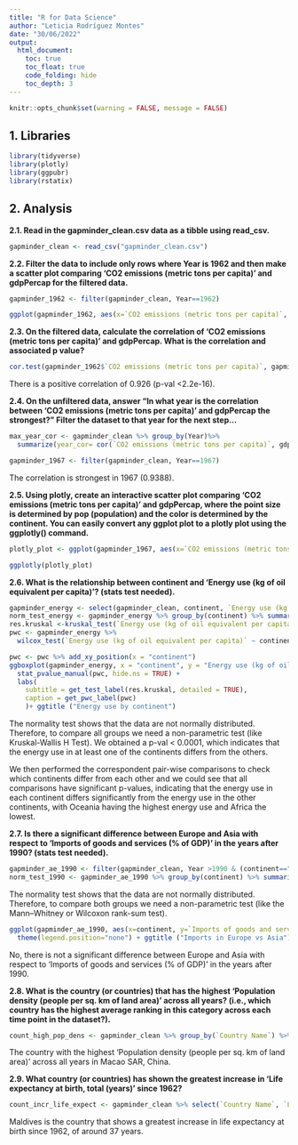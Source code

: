 ```yaml
---
title: "R for Data Science"
author: "Leticia Rodríguez Montes"
date: "30/06/2022"
output: 
  html_document: 
    toc: true
    toc_float: true
    code_folding: hide
    toc_depth: 3
---
```

```r
knitr::opts_chunk$set(warning = FALSE, message = FALSE) 
```

## 1. Libraries

```r
library(tidyverse)
library(plotly)
library(ggpubr)
library(rstatix)
```

## 2. Analysis

**2.1. Read in the gapminder_clean.csv data as a tibble using read_csv.**

```r
gapminder_clean <- read_csv("gapminder_clean.csv")
```

**2.2. Filter the data to include only rows where Year is 1962 and then make a scatter plot comparing 'CO2 emissions (metric tons per capita)' and gdpPercap for the filtered data.**

```r
gapminder_1962 <- filter(gapminder_clean, Year==1962)

ggplot(gapminder_1962, aes(x=`CO2 emissions (metric tons per capita)`, y=gdpPercap)) + geom_point() + ggtitle ("Scatter plot")
```

**2.3. On the filtered data, calculate the correlation of 'CO2 emissions (metric tons per capita)' and gdpPercap. What is the correlation and associated p value?**

```r
cor.test(gapminder_1962$`CO2 emissions (metric tons per capita)`, gapminder_1962$gdpPercap)
```

There is a positive  correlation of 0.926 (p-val <2.2e-16).

**2.4. On the unfiltered data, answer "In what year is the correlation between 'CO2 emissions (metric tons per capita)' and gdpPercap the strongest?" Filter the dataset to that year for the next step...**

```r
max_year_cor <- gapminder_clean %>% group_by(Year)%>% 
  summarize(year_cor= cor(`CO2 emissions (metric tons per capita)`, gdpPercap,  use="complete.obs"))  %>% top_n(n=1, wt=year_cor) %>% print()

gapminder_1967 <- filter(gapminder_clean, Year==1967)
```

The correlation is strongest in 1967 (0.9388).

**2.5. Using plotly, create an interactive scatter plot comparing 'CO2 emissions (metric tons per capita)' and gdpPercap, where the point size is determined by pop (population) and the color is determined by the continent. You can easily convert any ggplot plot to a plotly plot using the ggplotly() command.**

```r
plotly_plot <- ggplot(gapminder_1967, aes(x=`CO2 emissions (metric tons per capita)`, y=gdpPercap, size=pop, color=continent)) + geom_point() + ggtitle("Plotly scatter plot")

ggplotly(plotly_plot)
```

**2.6. What is the relationship between continent and 'Energy use (kg of oil equivalent per capita)'? (stats test needed).**

```r
gapminder_energy <- select(gapminder_clean, continent, `Energy use (kg of oil equivalent per capita)`) %>% filter(complete.cases(.))
norm_test_energy <- gapminder_energy %>% group_by(continent) %>% summarize(shap_test_p_val= shapiro.test(`Energy use (kg of oil equivalent per capita)`)$p.value)
res.kruskal <-kruskal_test(`Energy use (kg of oil equivalent per capita)` ~ continent, data = gapminder_energy)
pwc <- gapminder_energy %>% 
  wilcox_test(`Energy use (kg of oil equivalent per capita)` ~ continent, p.adjust.method = "bonferroni")

pwc <- pwc %>% add_xy_position(x = "continent")
ggboxplot(gapminder_energy, x = "continent", y = "Energy use (kg of oil equivalent per capita)") +
  stat_pvalue_manual(pwc, hide.ns = TRUE) +
  labs(
    subtitle = get_test_label(res.kruskal, detailed = TRUE),
    caption = get_pwc_label(pwc)
    )+ ggtitle ("Energy use by continent")
```

The normality test shows that the data are not normally distributed. Therefore, to compare all groups we need a non-parametric test (like Kruskal-Wallis H Test). We obtained a p-val < 0.0001, which indicates that the energy use in at least one of the continents differs from the others. 

We then performed the correspondent pair-wise comparisons to check which continents differ from each other and we could see that all comparisons have significant p-values, indicating that the energy use in each continent differs significantly from the energy use in the other continents, with Oceania having the highest energy use and Africa the lowest.

**2.7. Is there a significant difference between Europe and Asia with respect to 'Imports of goods and services (% of GDP)' in the years after 1990? (stats test needed).**

```r
gapminder_ae_1990 <- filter(gapminder_clean, Year >1990 & (continent=="Europe" | continent =="Asia"))
norm_test_1990 <- gapminder_ae_1990 %>% group_by(continent) %>% summarize(shap_test_p_val= shapiro.test(`Imports of goods and services (% of GDP)`)$p.value) %>% print()
```

The normality test shows that the data are not normally distributed. Therefore, to compare both groups we need a non-parametric test (like the Mann–Whitney or Wilcoxon rank-sum test).

```r
ggplot(gapminder_ae_1990, aes(x=continent, y=`Imports of goods and services (% of GDP)`, fill=continent)) + geom_violin() + stat_compare_means(method = "wilcox.test", label.x = 1.4, label.y = 200)+
  theme(legend.position="none") + ggtitle ("Imports in Europe vs Asia")
```

No, there is not a significant difference between Europe and Asia with respect to 'Imports of goods and services (% of GDP)' in the years after 1990.

**2.8. What is the country (or countries) that has the highest 'Population density (people per sq. km of land area)' across all years? (i.e., which country has the highest average ranking in this category across each time point in the dataset?).**

```r
count_high_pop_dens <- gapminder_clean %>% group_by(`Country Name`) %>% summarize(av_pop_dens = mean(`Population density (people per sq. km of land area)`, na.rm = T)) %>% top_n(n=1, wt=av_pop_dens) %>% print()
```

The country with the highest 'Population density (people per sq. km of land area)' across all years in Macao SAR, China.

**2.9. What country (or countries) has shown the greatest increase in 'Life expectancy at birth, total (years)' since 1962?**

```r
count_incr_life_expect <- gapminder_clean %>% select(`Country Name`, `Life expectancy at birth, total (years)`, "Year") %>% filter (Year==1962 | Year== max(Year)) %>% group_by(`Country Name`)%>% summarize(inc_life_expect = `Life expectancy at birth, total (years)`[Year==max(Year)]-`Life expectancy at birth, total (years)`[Year==min(Year)]) %>% top_n(n=1, wt=inc_life_expect) %>% print()
```

Maldives is the country that shows a greatest increase in life expectancy at birth since 1962, of around 37 years.